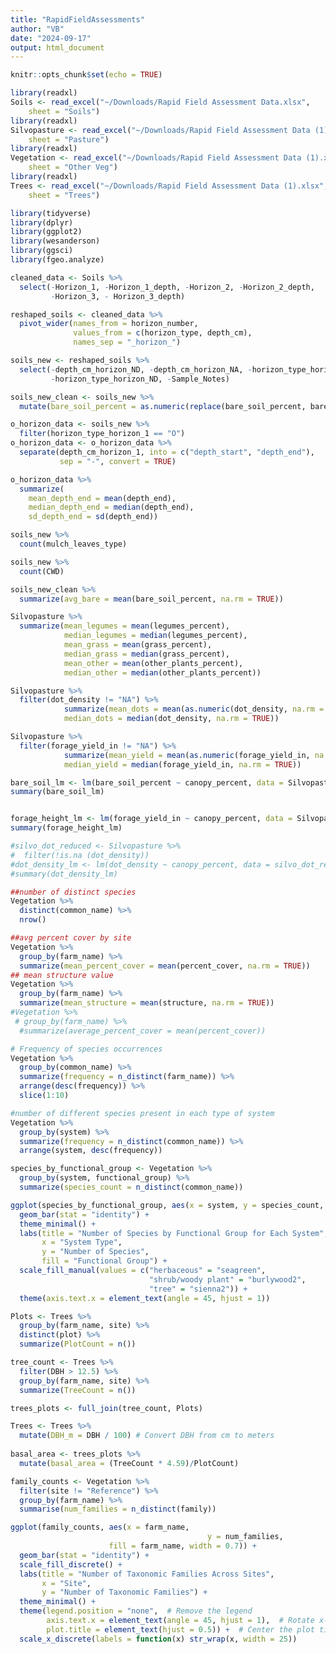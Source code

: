 ```yaml
---
title: "RapidFieldAssessments"
author: "VB"
date: "2024-09-17"
output: html_document
---
```


```r
knitr::opts_chunk$set(echo = TRUE)
```

```r
library(readxl)
Soils <- read_excel("~/Downloads/Rapid Field Assessment Data.xlsx", 
    sheet = "Soils")
library(readxl)
Silvopasture <- read_excel("~/Downloads/Rapid Field Assessment Data (1).xlsx", 
    sheet = "Pasture")
library(readxl)
Vegetation <- read_excel("~/Downloads/Rapid Field Assessment Data (1).xlsx", 
    sheet = "Other Veg")
library(readxl)
Trees <- read_excel("~/Downloads/Rapid Field Assessment Data (1).xlsx", 
    sheet = "Trees")
```


```r
library(tidyverse)
library(dplyr)
library(ggplot2)
library(wesanderson)
library(ggsci)
library(fgeo.analyze)
```

```r
cleaned_data <- Soils %>%
  select(-Horizon_1, -Horizon_1_depth, -Horizon_2, -Horizon_2_depth, 
         -Horizon_3, - Horizon_3_depth)

reshaped_soils <- cleaned_data %>%
  pivot_wider(names_from = horizon_number, 
              values_from = c(horizon_type, depth_cm),
              names_sep = "_horizon_")

soils_new <- reshaped_soils %>% 
  select(-depth_cm_horizon_ND, -depth_cm_horizon_NA, -horizon_type_horizon_NA, 
         -horizon_type_horizon_ND, -Sample_Notes)

soils_new_clean <- soils_new %>% 
  mutate(bare_soil_percent = as.numeric(replace(bare_soil_percent, bare_soil_percent == "ND", NA)))
```

```r
o_horizon_data <- soils_new %>%
  filter(horizon_type_horizon_1 == "O")
o_horizon_data <- o_horizon_data %>%
  separate(depth_cm_horizon_1, into = c("depth_start", "depth_end"), 
           sep = "-", convert = TRUE)

o_horizon_data %>%
  summarize(
    mean_depth_end = mean(depth_end),
    median_depth_end = median(depth_end),
    sd_depth_end = sd(depth_end))
```

```r
soils_new %>% 
  count(mulch_leaves_type)

soils_new %>% 
  count(CWD)

soils_new_clean %>% 
  summarize(avg_bare = mean(bare_soil_percent, na.rm = TRUE))
```

```r
Silvopasture %>% 
  summarize(mean_legumes = mean(legumes_percent), 
            median_legumes = median(legumes_percent), 
            mean_grass = mean(grass_percent), 
            median_grass = median(grass_percent), 
            mean_other = mean(other_plants_percent), 
            median_other = median(other_plants_percent)) 
```

``` r
Silvopasture %>%   
  filter(dot_density != "NA") %>%
            summarize(mean_dots = mean(as.numeric(dot_density, na.rm = TRUE)), 
            median_dots = median(dot_density, na.rm = TRUE)) 

Silvopasture %>%   
  filter(forage_yield_in != "NA") %>%
            summarize(mean_yield = mean(as.numeric(forage_yield_in, na.rm = TRUE)), 
            median_yield = median(forage_yield_in, na.rm = TRUE))

```

```r
bare_soil_lm <- lm(bare_soil_percent ~ canopy_percent, data = Silvopasture)
summary(bare_soil_lm)


forage_height_lm <- lm(forage_yield_in ~ canopy_percent, data = Silvopasture)
summary(forage_height_lm)

#silvo_dot_reduced <- Silvopasture %>%
#  filter(!is.na (dot_density))
#dot_density_lm <- lm(dot_density ~ canopy_percent, data = silvo_dot_reduced)
#summary(dot_density_lm)
```

```r
##number of distinct species
Vegetation %>%
  distinct(common_name) %>%
  nrow()

##avg percent cover by site
Vegetation %>%
  group_by(farm_name) %>%
  summarize(mean_percent_cover = mean(percent_cover, na.rm = TRUE))
## mean structure value 
Vegetation %>%
  group_by(farm_name) %>%
  summarize(mean_structure = mean(structure, na.rm = TRUE))
#Vegetation %>% 
 # group_by(farm_name) %>%
  #summarize(average_percent_cover = mean(percent_cover))
```

```r
# Frequency of species occurrences
Vegetation %>%
  group_by(common_name) %>%
  summarize(frequency = n_distinct(farm_name)) %>%
  arrange(desc(frequency)) %>% 
  slice(1:10)

#number of different species present in each type of system 
Vegetation %>%
  group_by(system) %>%
  summarize(frequency = n_distinct(common_name)) %>%
  arrange(system, desc(frequency))

species_by_functional_group <- Vegetation %>%
  group_by(system, functional_group) %>%
  summarize(species_count = n_distinct(common_name))

ggplot(species_by_functional_group, aes(x = system, y = species_count, fill = functional_group)) +
  geom_bar(stat = "identity") +
  theme_minimal() +
  labs(title = "Number of Species by Functional Group for Each System",
       x = "System Type",
       y = "Number of Species",
       fill = "Functional Group") +
  scale_fill_manual(values = c("herbaceous" = "seagreen", 
                               "shrub/woody plant" = "burlywood2", 
                               "tree" = "sienna2")) + 
  theme(axis.text.x = element_text(angle = 45, hjust = 1))

```
```r
Plots <- Trees %>% 
  group_by(farm_name, site) %>% 
  distinct(plot) %>% 
  summarize(PlotCount = n())

tree_count <- Trees %>%  
  filter(DBH > 12.5) %>%
  group_by(farm_name, site) %>%           
  summarize(TreeCount = n()) 

trees_plots <- full_join(tree_count, Plots)

Trees <- Trees %>%
  mutate(DBH_m = DBH / 100) # Convert DBH from cm to meters
  
basal_area <- trees_plots %>% 
  mutate(basal_area = (TreeCount * 4.59)/PlotCount)
```

```r
family_counts <- Vegetation %>% 
  filter(site != "Reference") %>%
  group_by(farm_name) %>%
  summarise(num_families = n_distinct(family))

ggplot(family_counts, aes(x = farm_name, 
                                            y = num_families,
                      fill = farm_name, width = 0.7)) +
  geom_bar(stat = "identity") +
  scale_fill_discrete() + 
  labs(title = "Number of Taxonomic Families Across Sites",
       x = "Site",
       y = "Number of Taxonomic Families") +
  theme_minimal() +
  theme(legend.position = "none",  # Remove the legend
        axis.text.x = element_text(angle = 45, hjust = 1),  # Rotate x-axis labels
        plot.title = element_text(hjust = 0.5)) +  # Center the plot title
  scale_x_discrete(labels = function(x) str_wrap(x, width = 25)) 
```

